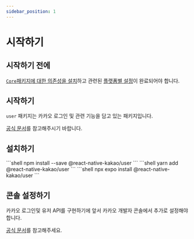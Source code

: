 ```yaml
---
sidebar_position: 1
---
```





# 시작하기

## 시작하기 전에

[`Core`패키지에 대한 의존성을 설치](/docs/install-core)하고 관련된 [플랫폼별 설정](/docs/install-android)이 완료되어야 합니다.

## 시작하기

`user` 패키지는 카카오 로그인 및 관련 기능을 담고 있는 패키지입니다.

[공식 문서](https://developers.kakao.com/docs/latest/ko/kakaologin/common)를 참고해주시기 바랍니다.

## 설치하기

<Tabs>
  <TabItem value="npm" label="NPM" default>
    ```shell
    npm install --save @react-native-kakao/user
    ```
  </TabItem>
  <TabItem value="yarn" label="Yarn">
    ```shell
    yarn add @react-native-kakao/user
    ```
  </TabItem>
  <TabItem value="expo" label="Expo">
    ```shell
    npx expo install @react-native-kakao/user
    ```
  </TabItem>
</Tabs>

## 콘솔 설정하기

카카오 로그인및 유저 API를 구현하기에 앞서 카카오 개발자 콘솔에서 추가로 설정해야합니다.

[공식 문서](https://developers.kakao.com/docs/latest/ko/kakaologin/prerequisite)를 참고해주세요.